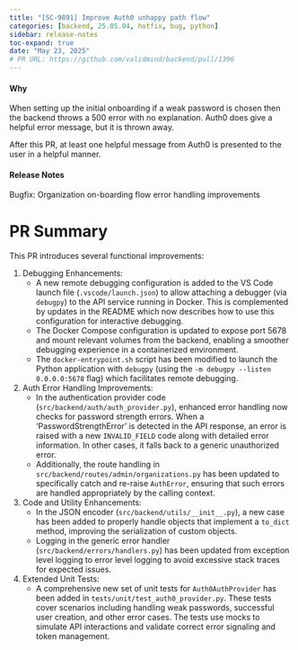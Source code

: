 ```yaml
---
title: "[SC-9891] Improve Auth0 unhappy path flow"
categories: [backend, 25.05.04, hotfix, bug, python]
sidebar: release-notes
toc-expand: true
date: "May 23, 2025"
# PR URL: https://github.com/validmind/backend/pull/1396
---
```

#### Why
When setting up the initial onboarding if a weak password is chosen then the backend throws a 500 error with no explanation. Auth0 does give a helpful error message, but it is thrown away.

After this PR, at least one helpful message from Auth0 is presented to the user in a helpful manner.

#### Release Notes
Bugfix: Organization on-boarding flow error handling improvements

# PR Summary

This PR introduces several functional improvements:

1. Debugging Enhancements:
   - A new remote debugging configuration is added to the VS Code launch file (`.vscode/launch.json`) to allow attaching a debugger (via `debugpy`) to the API service running in Docker. This is complemented by updates in the README which now describes how to use this configuration for interactive debugging.
   - The Docker Compose configuration is updated to expose port 5678 and mount relevant volumes from the backend, enabling a smoother debugging experience in a containerized environment.
   - The `docker-entrypoint.sh` script has been modified to launch the Python application with `debugpy` (using the `-m debugpy --listen 0.0.0.0:5678` flag) which facilitates remote debugging.

2. Auth Error Handling Improvements:
   - In the authentication provider code (`src/backend/auth/auth_provider.py`), enhanced error handling now checks for password strength errors. When a 'PasswordStrengthError' is detected in the API response, an error is raised with a new `INVALID_FIELD` code along with detailed error information. In other cases, it falls back to a generic unauthorized error.
   - Additionally, the route handling in `src/backend/routes/admin/organizations.py` has been updated to specifically catch and re-raise `AuthError`, ensuring that such errors are handled appropriately by the calling context.

3. Code and Utility Enhancements:
   - In the JSON encoder (`src/backend/utils/__init__.py`), a new case has been added to properly handle objects that implement a `to_dict` method, improving the serialization of custom objects.
   - Logging in the generic error handler (`src/backend/errors/handlers.py`) has been updated from exception level logging to error level logging to avoid excessive stack traces for expected issues.

4. Extended Unit Tests:
   - A comprehensive new set of unit tests for `Auth0AuthProvider` has been added in `tests/unit/test_auth0_provider.py`. These tests cover scenarios including handling weak passwords, successful user creation, and other error cases. The tests use mocks to simulate API interactions and validate correct error signaling and token management.